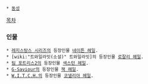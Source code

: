  * [[동성]]

[[목차]]

=== 인물 ===
 * [[레지스탕스 시리즈]]의 등장인물 [[네이튼 헤일]].
 * [wiki:"트와일라잇(소설)" 트와일라잇]의 등장인물 [[로잘리 헤일]].
 * [[팀 포트리스2]]의 등장인물 [[색스턴 헤일]].
 * [[G-Saviour]]의 등장인물 [[잭 헤일]].
 * [[W.I.T.C.H.]]의 등장인물 [[코넬리아 헤일]].
